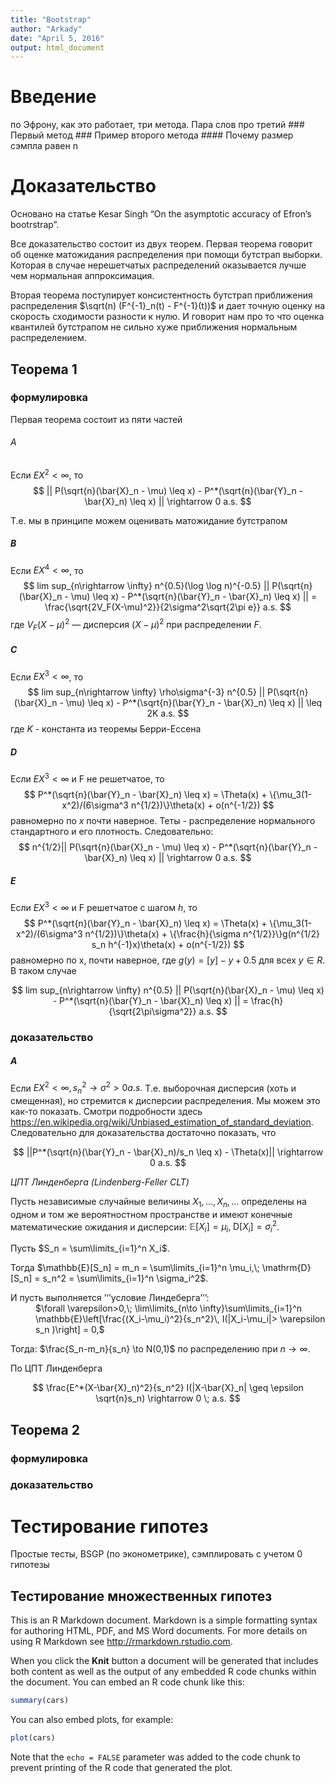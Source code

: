 ```yaml
---
title: "Bootstrap"
author: "Arkady"
date: "April 5, 2016"
output: html_document
---
```


# Введение
по Эфрону, как это работает, три метода. 
Пара слов про третий
### Первый метод
### Пример второго метода
#### Почему размер  сэмпла равен n

# Доказательство
Основано на статье Kesar Singh "On the asymptotic accuracy of Efron's bootrstrap".

Все доказательство состоит из двух теорем. Первая теорема говорит об оценке матожидания 
распределения при помощи бутстрап выборки. Которая в случае нерешетчатых распределений оказывается лучше чем нормальная аппроксимация.

Вторая теорема постулирует консистентность бутстрап приближения распределения  $\sqrt(n) (F^{-1}_n(t) - F^{-1}(t))$ и дает точную оценку на скорость сходимости разности к нулю. И говорит нам про то что оценка квантилей бутстрапом не сильно хуже приближения нормальным распределением.

## Теорема 1

### формулировкa

Первая теорема состоит из пяти частей

###### A
Если $EX^2 < \infty$, то 
$$
|| P(\sqrt{n}(\bar{X}_n - \mu) \leq x) - P^*(\sqrt{n}(\bar{Y}_n - \bar{X}_n) \leq x) || \rightarrow 0 a.s.
$$

Т.е. мы в принципе можем оценивать матожидание бутстрапом

##### B 
Если $EX^4 < \infty$, то 
$$
lim sup_{n\rightarrow \infty} n^{0.5}(\log \log n)^{-0.5}
|| P(\sqrt{n}(\bar{X}_n - \mu) \leq x) - P^*(\sqrt{n}(\bar{Y}_n - \bar{X}_n) \leq x) || = \frac{\sqrt{2V_F(X-\mu)^2}}{2\sigma^2\sqrt{2\pi e}} a.s.
$$
где $V_F(X-\mu)^2$ --- дисперсия $(X-\mu)^2$ при распределении $F$.

##### C
Если $EX^3 < \infty$, то 
$$
lim sup_{n\rightarrow \infty} \rho\sigma^{-3} n^{0.5}
|| P(\sqrt{n}(\bar{X}_n - \mu) \leq x) - P^*(\sqrt{n}(\bar{Y}_n - \bar{X}_n) \leq x) || \leq 2K a.s.
$$
где $K$ - константа из теоремы Берри-Ессена

##### D

Если $EX^3 < \infty$ и F не решетчатое, то 
$$
 P^*(\sqrt{n}(\bar{Y}_n - \bar{X}_n) \leq x)  = \Theta(x) + \{\mu_3(1-x^2)/(6\sigma^3 n^{1/2})\}\theta(x) + o(n^{-1/2})
$$
равномерно по $x$ почти наверное. Теты - распределение нормального стандартного и его плотность. Следовательно:
$$
n^{1/2}|| P(\sqrt{n}(\bar{X}_n - \mu) \leq x) - P^*(\sqrt{n}(\bar{Y}_n - \bar{X}_n) \leq x) || \rightarrow 0 a.s.
$$

##### E

Если $EX^3 < \infty$ и F решетчатое с шагом $h$, то 
$$
 P^*(\sqrt{n}(\bar{Y}_n - \bar{X}_n) \leq x)  = \Theta(x) + \{\mu_3(1-x^2)/(6\sigma^3 n^{1/2})\}\theta(x) +
 \{\frac{h}{\sigma n^{1/2}}\}g(n^{1/2} s_n h^{-1}x)\theta(x) 
 + o(n^{-1/2})
$$
равномерно по x, почти наверное, где $g(y) = [y] - y + 0.5$ для всех $y \in R$. В таком случае

$$
lim sup_{n\rightarrow \infty} n^{0.5}
|| P(\sqrt{n}(\bar{X}_n - \mu) \leq x) - P^*(\sqrt{n}(\bar{Y}_n - \bar{X}_n) \leq x) || = \frac{h}{\sqrt{2\pi\sigma^2}} a.s.
$$


### доказательство

##### A
Если $E X^2 < \infty, s^2_n \rightarrow \sigma^2 > 0 a.s.$ Т.е. выборочная дисперсия (хоть и смещенная), но стремится к дисперсии распределения. Мы можем это как-то показать. Смотри подробности здесь <https://en.wikipedia.org/wiki/Unbiased_estimation_of_standard_deviation>.
Следовательно для доказательства достаточно показать, что 

$$
||P^*(\sqrt{n}(\bar{Y}_n - \bar{X}_n)/s_n \leq x) - \Theta(x)|| \rightarrow 0 a.s.
$$

*ЦПТ Линденберга (Lindenberg-Feller CLT)*

Пусть независимые случайные величины $X_1,\ldots ,X_n, \ldots$ определены на одном и том же вероятностном пространстве и имеют конечные математические ожидания и дисперсии: 
$\mathbb{E}[X_i] = \mu_i,\; \mathrm{D}[X_i] = \sigma^2_i$. 

Пусть $S_n = \sum\limits_{i=1}^n X_i$. 

Тогда $\mathbb{E}[S_n] = m_n = \sum\limits_{i=1}^n \mu_i,\; \mathrm{D}[S_n] = s_n^2 = \sum\limits_{i=1}^n \sigma_i^2$.

И пусть выполняется '''условие Линдеберга''':
: $\forall \varepsilon>0,\; \lim\limits_{n\to \infty}\sum\limits_{i=1}^n \mathbb{E}\left[\frac{(X_i-\mu_i)^2}{s_n^2}\, I(|X_i-\mu_i|> \varepsilon s_n )\right] = 0,$

Тогда: $\frac{S_n-m_n}{s_n} \to N(0,1)$ по распределению при $n \to \infty$.

По ЦПТ Линденберга

$$
\frac{E^*(X-\bar{X}_n)^2}{s_n^2} I(|X-\bar{X}_n| \geq \epsilon \sqrt{n}s_n) \rightarrow 0 \; a.s.
$$


## Теорема 2

### формулировкa

### доказательство

# Тестирование гипотез

Простые тесты, BSGP (по эконометрике), сэмплировать с учетом 0 гипотезы

## Тестирование множественных гипотез



This is an R Markdown document. Markdown is a simple formatting syntax for authoring HTML, PDF, and MS Word documents. For more details on using R Markdown see <http://rmarkdown.rstudio.com>.

When you click the **Knit** button a document will be generated that includes both content as well as the output of any embedded R code chunks within the document. You can embed an R code chunk like this:

```r
summary(cars)
```

You can also embed plots, for example:

```r
plot(cars)
```

Note that the `echo = FALSE` parameter was added to the code chunk to prevent printing of the R code that generated the plot.
